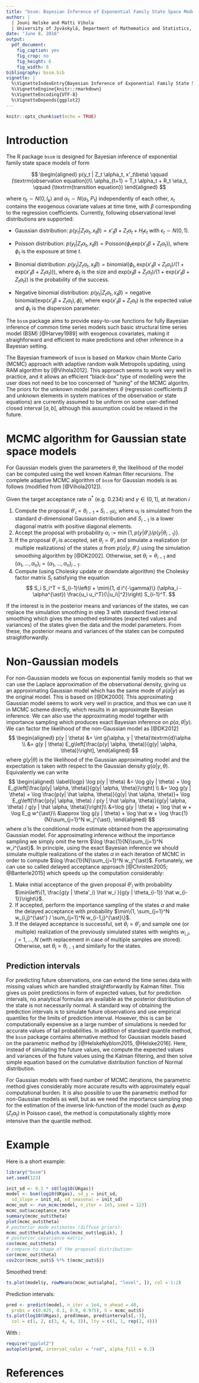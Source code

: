 ```yaml
---
title: "bssm: Bayesian Inference of Exponential Family State Space Models in R"
author: |
  | Jouni Helske and Matti Vihola
  | University of Jyväskylä, Department of Mathematics and Statistics, Finland
date: "June 8, 2016"
output: 
  pdf_document:
    fig_caption: yes
    fig_crop: no
    fig_height: 6
    fig_width: 8
bibliography: bssm.bib
vignette: |
  %\VignetteIndexEntry{Bayesian Inference of Exponential Family State Space Models in R}
  %\VignetteEngine{knitr::rmarkdown}
  %\VignetteEncoding{UTF-8}
  %\VignetteDepends{ggplot2}
---
```

  
```r
knitr::opts_chunk$set(echo = TRUE)
```

# Introduction

The R package `bssm` is designed for Bayesian inference of exponential family state space models of form

$$
\begin{aligned}
p(y_t | Z_t \alpha_t, x'_t\beta) \qquad (\textrm{observation equation})\\
\alpha_{t+1} = T_t \alpha_t + R_t \eta_t, \qquad (\textrm{transition equation})
\end{aligned}
$$

where $\eta_t \sim N(0, I_k)$ and $\alpha_1 \sim N(a_1, P_1)$ independently of each other, $x_t$ contains the exogenous covariate values at time time, with $\beta$ corresponding to the regression coefficients. Currently, following observational level distributions are supported:

* Gaussian distribution: $p(y_t | Z_t \alpha_t, x_t\beta) = x'_t \beta + Z_t \alpha_t + H_t \epsilon_t$ with $\epsilon_t \sim N(0, 1)$.

* Poisson distribution: $p(y_t | Z_t \alpha_t, x_t \beta) = \textrm{Poisson}(\phi_t \textrm{exp}(x'_t \beta + Z_t \alpha_t))$, where $\phi_t$ is the exposure at time $t$.

* Binomial distribution: $p(y_t | Z_t \alpha_t, x_t \beta) = \textrm{binomial}(\phi_t, \textrm{exp}(x'_t \beta + Z_t \alpha_t) / (1 + \textrm{exp}(x'_t \beta + Z_t \alpha_t)))$, where $\phi_t$ is the size and $\textrm{exp}(x_t \beta + Z_t \alpha_t) / (1 + \textrm{exp}(x'_t \beta + Z_t \alpha_t))$ is the probability of the success.

* Negative binomial distribution: $p(y_t | Z_t \alpha_t, x_t \beta) = \textrm{negative binomial}(\textrm{exp}(x'_t \beta + Z_t \alpha_t), \phi)$, where $\textrm{exp}(x'_t \beta + Z_t \alpha_t)$ is the expected value and $\phi_t$ is the dispersion parameter.

The `bssm` package aims to provide easy-to-use functions for fully Bayesian inference of common time series models such basic structural time series model (BSM) [@Harvey1989] with exogenous covariates, making it straighforward and efficient to make predictions and other inference in a Bayesian setting.

The Bayesian framework of `bssm` is based on Markov chain Monte Carlo (MCMC) approach with adaptive random walk Metropolis updating, using RAM algorithm by [@Vihola2012]. This approach seems to work very well in practice, and it allows an efficient "black-box" type of modelling were the user does not need to be too concerned of "tuning" of the MCMC algoritm. The priors for the unknown model parameters $\theta$ (regression coefficients $\beta$ and unknown elements in system matrices of the observation or state equations) are currently  assumed to be uniform on some user-defined closed interval $[a, b]$, although this assumption could be relaxed in the future.

# MCMC algorithm for Gaussian state space models

For Gaussian models given the parameters $\theta$, the likelihood of the model can be computed using the well known Kalman filter recursions. The complete adaptive MCMC algorithm of `bssm` for Gaussian models is as follows (modified from [@Vihola2012]).

Given the target acceptance rate $\alpha^{\ast}$ (e.g. 0.234) and $\gamma \in (0,1]$, at iteration $i$

1. Compute the proposal $\theta'_i = \theta_{i-1} + S_{i-1} u_i$, where $u_i$ is simulated from the standard $d$-dimensional Gaussian distribution and $S_{i-1}$ is a lower diagonal matrix with positive diagonal elements. 
2. Accept the proposal with probability $\alpha_i := \min\{1, p(y | \theta'_i) / p(y | \theta_{i-1})\}$.
3. If the proposal $\theta'_i$ is accepted, set $\theta_i = \theta'_i$ and simulate a realization (or multiple realizations) of the states $\alpha$ from $p(\alpha | y, \theta'_i)$ using the simulation smoothing algorithm by [@DK2002]. Otherwise, set $\theta_i = \theta_{i-1}$ and $(\alpha_1,\ldots,\alpha_n)_i = (\alpha_1,\ldots,\alpha_n)_{i-1}$.
4. Compute (using Cholesky update or downdate algorithm) the Cholesky factor matrix $S_i$ satisfying the equation
$$
S_i S_i^T = S_{i-1}\left(I + \min\{1, d i^{-\gamma}\} (\alpha_i - \alpha^{\ast}) \frac{u_i u_i^T}{\|u_i\|^2}\right) S_{i-1}^T.
$$

If the interest is in the posterior means and variances of the states, we can replace the simulation smoothing in step 3 with standard fixed interval smoothing which gives the smoothed estimates (expected values and variances) of the states given the data and the model parameters. From these, the posterior means and variances of the states can be computed straightforwardly.

# Non-Gaussian models

For non-Gaussian models we focus on exponential family models so that we can use the Laplace approximation of the observational density, giving us an approximating Gaussian model which has the same mode of $p(\alpha | y)$ as the original model. This is based on [@DK2000]. This approximating Gaussian model seems to work very well in practice, and thus we can use it in MCMC scheme directly, which results in an approximate Bayesian inference. We can also use the approximating model together with importance sampling which produces exact Bayesian inference on $p(\alpha, \theta | y)$. We can factor the likelihood of the non-Gaussian model as [@DK2012]
$$
\begin{aligned}
p(y | \theta) &= \int g(\alpha, y | \theta)\textrm{d}\alpha \\
&= g(y | \theta) E_g\left[\frac{p(y| \alpha, \theta)}{g(y| \alpha, \theta)}\right],
\end{aligned}
$$
where $g(y | \theta)$ is the likelihood of the Gaussian approximating model and the expectation is taken with respect to the Gaussian density $g(\alpha|y, \theta)$. Equivalently we can write
$$
\begin{aligned} \label{logp}
\log p(y | \theta) &= \log g(y | \theta) + \log E_g\left[\frac{p(y| \alpha, \theta)}{g(y| \alpha, \theta)}\right] \\
&= \log g(y | \theta) + \log \frac{p(y| \hat \alpha, \theta)}{g(y| \hat \alpha, \theta)}+ \log E_g\left[\frac{p(y| \alpha, \theta) / p(y | \hat \alpha, \theta)}{g(y| \alpha, \theta) / g(y | \hat \alpha, \theta)}\right]\\
&=\log g(y | \theta) + \log \hat w + \log E_g w^{\ast}\\
&\approx \log g(y | \theta) + \log \hat w  + \log \frac{1}{N}\sum_{j=1}^N w_j^{\ast},
\end{aligned}
$$
where $\hat \alpha$ is the conditional mode estimate obtained from the approximating Gaussian model. For approximating inference without the importance sampling we simply omit the term $\log \frac{1}{N}\sum_{j=1}^N w_i^{\ast}$.
In principle, using the exact Bayesian inference we should simulate multiple realizations of the states $\alpha$ in each iteration of MCMC in order to compute $\log \frac{1}{N}\sum_{j=1}^N w_j^{\ast}$. Fortunately, we can use so called delayed acceptance approach [@Christen2005; @Banterle2015] which speeds up the computation considerably:

1. Make initial acceptance of the given proposal $\theta'_i$ with probability 
$\min\left\{1, \frac{g(y | \theta'_i) \hat w_i }{g(y | \theta_{i-1}) \hat w_{i-1}}\right\}$.
2. If accepted, perform the importance sampling of the states $\alpha$ and make the delayed acceptance with probability $\min\{1, \sum_{j=1}^N w_{i,j}^{\ast'} / \sum_{j=1}^N w_{i-1,j}^{\ast}\}$.
3. If the delayed acceptance is successful, set $\theta_i = \theta'_i$ and sample one (or multiple) realization of the previously simulated states with weights $w_{i,j}, j = 1, \ldots, N$ (with replacement in case of multiple samples are stored). Otherwise, set $\theta_i = \theta_{i-1}$ and similarly for the states.

## Prediction intervals

For predicting future observations, one can extend the time series data with missing values which are handled straightforwardly by Kalman filter. This gives us point predictions in form of expected values, but for prediction intervals, no analytical formulas are available as the posterior distribution of the state is not necessarily normal. A standard way of obtaining the prediction intervals is to simulate future observations and use empirical quantiles for the limits of prediction interval. However, this is can be computationally expensive as a large number of simulations is needed for accurate values of tail probabilities. In addition of standard quantile method, the `bssm` package contains alternative method for Gaussian models based on the parametric method by [@HelskeNyblom2015, @Helske2016]. Here, instead of simulating the future values, we compute the expected values and variances of the future values using the Kalman filtering, and then solve simple equation based on the cumulative distribution function of Normal distribution. 

For Gaussian models with fixed number of MCMC iterations, the parametric method gives considerably more accurate results with approximately equal computational burden. It is also possible to use the parametric method for non-Gaussian models as well, but as we need the importance sampling step for the estimation of the inverse link-function of the model (such as $\phi_t \exp(Z_t\alpha_t)$ in Poisson case), the method is computationally slightly more intensive than the quantile method.

# Example

Here is a short example:

```r
library("bssm")
set.seed(123)

init_sd <- 0.1 * sd(log10(UKgas))
model <- bsm(log10(UKgas), sd_y = init_sd,
  sd_slope = init_sd, sd_seasonal = init_sd)
mcmc_out <- run_mcmc(model, n_iter = 1e5, seed = 123)
mcmc_out$acceptance_rate
summary(mcmc_out$theta)
plot(mcmc_out$theta)
# posterior mode estimates (diffuse priors):
mcmc_out$theta[which.max(mcmc_out$logLik), ]
# posterior covariance matrix:
cov(mcmc_out$theta)
# compare to shape of the proposal distribution:
cor(mcmc_out$theta)
cov2cor(mcmc_out$S %*% t(mcmc_out$S))
```

Smoothed trend:

```r
ts.plot(model$y, rowMeans(mcmc_out$alpha[, "level", ]), col = 1:2)
```

Prediction intervals:

```r
pred <- predict(model, n_iter = 1e4, n_ahead = 40, 
  probs = c(0.025, 0.1, 0.9, 0.975), S = mcmc_out$S)
ts.plot(log10(UKgas), pred$mean, pred$intervals[,-3], 
  col = c(1, 2, c(3, 4, 4, 3)), lty = c(1, 1, rep(2, 4)))
```

With \texttt{ggplot2}:

```r
require("ggplot2")
autoplot(pred, interval_color = "red", alpha_fill = 0.2)
```


# References
